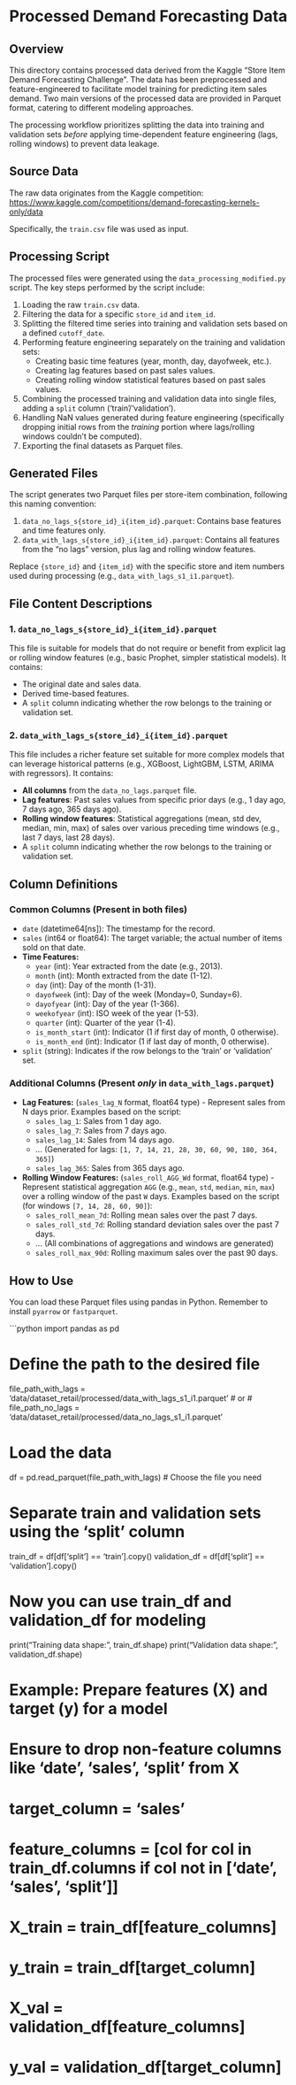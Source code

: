 # Processed Demand Forecasting Data

## Overview

This directory contains processed data derived from the Kaggle "Store Item Demand Forecasting Challenge". The data has been preprocessed and feature-engineered to facilitate model training for predicting item sales demand. Two main versions of the processed data are provided in Parquet format, catering to different modeling approaches.

The processing workflow prioritizes splitting the data into training and validation sets *before* applying time-dependent feature engineering (lags, rolling windows) to prevent data leakage.

## Source Data

The raw data originates from the Kaggle competition:
[https://www.kaggle.com/competitions/demand-forecasting-kernels-only/data](https://www.kaggle.com/competitions/demand-forecasting-kernels-only/data)

Specifically, the `train.csv` file was used as input.

## Processing Script

The processed files were generated using the `data_processing_modified.py` script. The key steps performed by the script include:

1.  Loading the raw `train.csv` data.
2.  Filtering the data for a specific `store_id` and `item_id`.
3.  Splitting the filtered time series into training and validation sets based on a defined `cutoff_date`.
4.  Performing feature engineering separately on the training and validation sets:
    * Creating basic time features (year, month, day, dayofweek, etc.).
    * Creating lag features based on past sales values.
    * Creating rolling window statistical features based on past sales values.
5.  Combining the processed training and validation data into single files, adding a `split` column ('train'/'validation').
6.  Handling NaN values generated during feature engineering (specifically dropping initial rows from the *training* portion where lags/rolling windows couldn't be computed).
7.  Exporting the final datasets as Parquet files.

## Generated Files

The script generates two Parquet files per store-item combination, following this naming convention:

1.  `data_no_lags_s{store_id}_i{item_id}.parquet`: Contains base features and time features only.
2.  `data_with_lags_s{store_id}_i{item_id}.parquet`: Contains all features from the "no lags" version, plus lag and rolling window features.

Replace `{store_id}` and `{item_id}` with the specific store and item numbers used during processing (e.g., `data_with_lags_s1_i1.parquet`).

## File Content Descriptions

### 1. `data_no_lags_s{store_id}_i{item_id}.parquet`

This file is suitable for models that do not require or benefit from explicit lag or rolling window features (e.g., basic Prophet, simpler statistical models). It contains:

* The original date and sales data.
* Derived time-based features.
* A `split` column indicating whether the row belongs to the training or validation set.

### 2. `data_with_lags_s{store_id}_i{item_id}.parquet`

This file includes a richer feature set suitable for more complex models that can leverage historical patterns (e.g., XGBoost, LightGBM, LSTM, ARIMA with regressors). It contains:

* **All columns** from the `data_no_lags.parquet` file.
* **Lag features**: Past sales values from specific prior days (e.g., 1 day ago, 7 days ago, 365 days ago).
* **Rolling window features**: Statistical aggregations (mean, std dev, median, min, max) of sales over various preceding time windows (e.g., last 7 days, last 28 days).
* A `split` column indicating whether the row belongs to the training or validation set.

## Column Definitions

### Common Columns (Present in both files)

* `date` (datetime64[ns]): The timestamp for the record.
* `sales` (int64 or float64): The target variable; the actual number of items sold on that date.
* **Time Features:**
    * `year` (int): Year extracted from the date (e.g., 2013).
    * `month` (int): Month extracted from the date (1-12).
    * `day` (int): Day of the month (1-31).
    * `dayofweek` (int): Day of the week (Monday=0, Sunday=6).
    * `dayofyear` (int): Day of the year (1-366).
    * `weekofyear` (int): ISO week of the year (1-53).
    * `quarter` (int): Quarter of the year (1-4).
    * `is_month_start` (int): Indicator (1 if first day of month, 0 otherwise).
    * `is_month_end` (int): Indicator (1 if last day of month, 0 otherwise).
* `split` (string): Indicates if the row belongs to the 'train' or 'validation' set.

### Additional Columns (Present *only* in `data_with_lags.parquet`)

* **Lag Features:** (`sales_lag_N` format, float64 type) - Represent sales from N days prior. Examples based on the script:
    * `sales_lag_1`: Sales from 1 day ago.
    * `sales_lag_7`: Sales from 7 days ago.
    * `sales_lag_14`: Sales from 14 days ago.
    * ... (Generated for lags: `[1, 7, 14, 21, 28, 30, 60, 90, 180, 364, 365]`)
    * `sales_lag_365`: Sales from 365 days ago.
* **Rolling Window Features:** (`sales_roll_AGG_Wd` format, float64 type) - Represent statistical aggregation `AGG` (e.g., `mean`, `std`, `median`, `min`, `max`) over a rolling window of the past `W` days. Examples based on the script (for windows `[7, 14, 28, 60, 90]`):
    * `sales_roll_mean_7d`: Rolling mean sales over the past 7 days.
    * `sales_roll_std_7d`: Rolling standard deviation sales over the past 7 days.
    * ... (All combinations of aggregations and windows are generated)
    * `sales_roll_max_90d`: Rolling maximum sales over the past 90 days.

## How to Use

You can load these Parquet files using pandas in Python. Remember to install `pyarrow` or `fastparquet`.

```python
import pandas as pd

# Define the path to the desired file
file_path_with_lags = 'data/dataset_retail/processed/data_with_lags_s1_i1.parquet'
# or
# file_path_no_lags = 'data/dataset_retail/processed/data_no_lags_s1_i1.parquet'

# Load the data
df = pd.read_parquet(file_path_with_lags) # Choose the file you need

# Separate train and validation sets using the 'split' column
train_df = df[df['split'] == 'train'].copy()
validation_df = df[df['split'] == 'validation'].copy()

# Now you can use train_df and validation_df for modeling
print("Training data shape:", train_df.shape)
print("Validation data shape:", validation_df.shape)

# Example: Prepare features (X) and target (y) for a model
# Ensure to drop non-feature columns like 'date', 'sales', 'split' from X
# target_column = 'sales'
# feature_columns = [col for col in train_df.columns if col not in ['date', 'sales', 'split']]

# X_train = train_df[feature_columns]
# y_train = train_df[target_column]
# X_val = validation_df[feature_columns]
# y_val = validation_df[target_column]